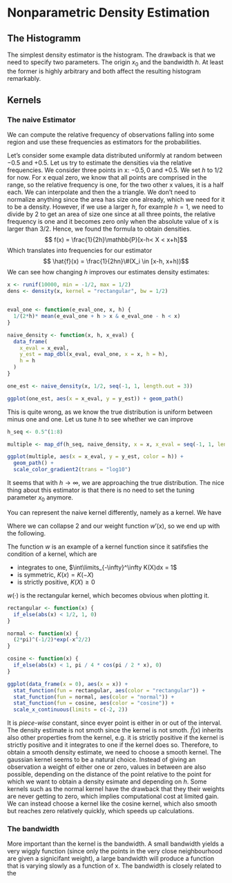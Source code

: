# Nonparametric Density Estimation

## The Histogramm
The simplest density estimator is the histogram. The drawback is that we need
to specify two parameters. The origin $x_0$ and the bandwidth $h$. At least
the former is highly arbitrary and both affect the resulting histogram 
remarkably.


## Kernels
### The naive Estimator

We can compute the relative frequency of observations falling into some region
and use these frequencies as estimators for the probabilities.

Let's consider some example data distributed uniformly at random between 
$-0.5$ and $+0.5$. 
Let us try to estimate the densities via the relative frequencies. We consider
three points in x: $-0.5, 0$ and $+0.5$. We set $h$ to 1/2 for now.
For x equal zero, we know that all
points are comprised in the range, so the relative frequency is one, for the
two other x values, it is a half each. We can interpolate and then the a
triangle. We don't need to normalize anything since the area has size one
already, which we need for it to be a density. However, if we use a larger
$h$, for example $h = 1$, we need to divide by $2$ to get an area of size one
since at all three points, the relative frequency is one and it becomes zero
only when the absolute value of x is larger than 3/2.
Hence, we found the formula to obtain densities.
$$ f(x) = \frac{1}{2h}\mathbb{P}[x-h< X < x+h]$$
Which translates into frequencies for our estimator
$$ \hat{f}(x) = \frac{1}{2hn}\#(X_i \in [x-h, x+h))$$
We can see how changing $h$ improves our estimates density estimates:
```r
x <- runif(10000, min = -1/2, max = 1/2)
dens <- density(x, kernel = "rectangular", bw = 1/2)


eval_one <- function(e_eval_one, x, h) {
  1/(2*h)* mean(e_eval_one + h > x & e_eval_one - h < x)
}

naive_density <- function(x, h, x_eval) {
  data_frame(
    x_eval = x_eval, 
    y_est = map_dbl(x_eval, eval_one, x = x, h = h),
    h = h
  )
}

one_est <- naive_density(x, 1/2, seq(-1, 1, length.out = 3))

ggplot(one_est, aes(x = x_eval, y = y_est)) + geom_path()
```

This is quite wrong, as we know the true distribution is uniform between 
minus one and one.
Let us tune $h$ to see whether we can improve

```r
h_seq <- 0.5^(1:8)

multiple <- map_df(h_seq, naive_density, x = x, x_eval = seq(-1, 1, length.out = 22))

ggplot(multiple, aes(x = x_eval, y = y_est, color = h)) + 
  geom_path() +
  scale_color_gradient2(trans = "log10")
```

It seems that with $h \rightarrow \infty$, we are approaching the true 
distribution.
The nice thing about this estimator is that there is no need to set the 
tuning parameter $x_0$ anymore.

You can represent the naive kernel differently, namely as a kernel.
We have 
\begin{equation}
\begin{split}
f(x) = & \frac{1}{2nh}\#\{X_i \in [x- d, x+ d)\} \\
     = & \frac{1}{2nh} \sum\limits_{i = 1}^n 1_{[x_i \in [x- d, x+ d)]} \\
     = & \frac{1}{2nh} \sum\limits_{i = 1}^n 1_{[(x_i - x)/h \in [-1, 1)]} \\
     = & \frac{1}{2nh} \sum\limits_{i = 1}^n 1_{[(x - x_i)/h \in [-1, 1)]} | \text{You can flip signs} \\
     = & \frac{1}{2nh} \sum\limits_{i = 1}^n w'\big(\frac{x -x_i}{h}\big) \\
\end{split}
\end{equation}

 \begin{equation}
w'\big(\frac{x - x_i}{h}\big) = \begin{cases}
      1 \;\;\ \text{if} \;\;\ | \frac{x - x_i}{h} | > 1
      \\
      0 \;\;\ \text{else}.
      \end{cases}
\end{equation}
Where we can collapse $2$ and our weight function $w'(x)$, so we end up with the 
following.

\begin{equation}
\begin{split}
f(x) = & \frac{1}{nh} \sum\limits_{i = 1}^n w\big(\frac{x - x_i}{h}\big) \\
\end{split}
\end{equation}


 \begin{equation}
w\big(\frac{x - x_i}{h}\big) = \begin{cases}
      \frac{1}{2} \;\;\ \text{if} \;\;\ | \frac{x - x_i}{h} | > 1
      \\
      0 \;\;\ \text{else}.
      \end{cases}
\end{equation}


The function $w$ is an example of a kernel function since it satifsfies the 
condition of a kernel, which are

* integrates to one, $\int\limits_{-\infty}^\infty K(X)dx = 1$
* is symmetric, $K(x) = K(-X)$
* is strictly positive, $K(X)\geqslant 0$

$w(\cdot)$ is the rectangular kernel, which becomes obvious when plotting 
it.
```r
rectangular <- function(x) {
  if_else(abs(x) < 1/2, 1, 0)
}

normal <- function(x) {
  (2*pi)^(-1/2)*exp(-x^2/2)
}

cosine <- function(x) {
  if_else(abs(x) < 1, pi / 4 * cos(pi / 2 * x), 0)
}

ggplot(data_frame(x = 0), aes(x = x)) +
  stat_function(fun = rectangular, aes(color = "rectangular")) +
  stat_function(fun = normal, aes(color = "normal")) +
  stat_function(fun = cosine, aes(color = "cosine")) +
  scale_x_continuous(limits = c(-2, 2))
```

It is *piece-wise* constant, since evyer point is either in or out of the 
interval. The density estimate is not smoth since the kernel is not smoth. 
$\hat{f}(x)$ inherits also other properties from the kernel, e.g. it is strictly
positive if the kernel is strictly positive and it integrates to one if the 
kernel does so. Therefore, to obtain a smooth density estimate, we need to 
choose a smooth kernel. The gaussian kernel seems to be a natural choice. 
Instead of giving an observation a weight of either one or zero, values in 
between are also possible, depending on the distance of the point relative
to the point for which we want to obtain a density esimate and depending on 
$h$. Some kernels such as the normal kernel have the drawback that they their
weights are never getting to zero, which implies computational cost at limited
gain. We can instead choose a kernel like the cosine kernel, which also smooth
but reaches zero relatively quickly, which speeds up calculations.


### The bandwidth

More important than the kernel is the bandwidth. A small bandwidth yields
a very wiggly function (since only the points in the very close neighbourhood
are given a signicifant weight), a large bandwidth will produce a function 
that is varying slowly as a function of x.
The bandwidth is closely related to the 
